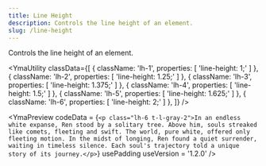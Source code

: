 ```yaml
---
title: Line Height
description: Controls the line height of an element.
slug: /line-height
---
```



Controls the line height of an element.

<YmaUtility
  classData={[
    {
      className: 'lh-1',
      properties: [
        'line-height: 1;'
      ]
    },
    {
      className: 'lh-2',
      properties: [
        'line-height: 1.25;'
      ]
    },
    {
      className: 'lh-3',
      properties: [
        'line-height: 1.375;'
      ]
    },
    {
      className: 'lh-4',
      properties: [
        'line-height: 1.5;'
      ]
    },
    {
      className: 'lh-5',
      properties: [
        'line-height: 1.625;'
      ]
    },
    {
      className: 'lh-6',
      properties: [
        'line-height: 2;'
      ]
    },
  ]}
/>

<YmaPreview
  codeData = {`<p class="lh-6 t-l-gray-2">In an endless white expanse, Ren stood by a solitary tree. Above him, souls streaked like comets, fleeting and swift. The world, pure white, offered only fleeting motion. In the midst of longing, Ren found a quiet surrender, waiting in timeless silence. Each soul's trajectory told a unique story of its journey.</p>`}
  usePadding
  useVersion = '1.2.0'
/>